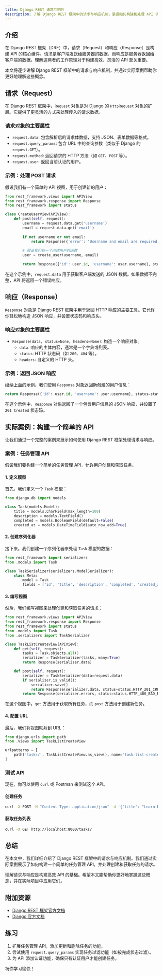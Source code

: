 ```yaml
---
title: Django REST 请求与响应
description: 了解 Django REST 框架中的请求与响应机制，掌握如何构建和处理 API 请求与响应。
---
```


## 介绍

在 Django REST 框架（DRF）中，请求（Request）和响应（Response）是构建 API 的核心组件。请求是客户端发送给服务器的数据，而响应是服务器返回给客户端的数据。理解这两者的工作原理对于构建高效、灵活的 API 至关重要。

本文将逐步讲解 Django REST 框架中的请求与响应机制，并通过实际案例帮助你更好地理解这些概念。

## 请求（Request）

在 Django REST 框架中，`Request` 对象是对 Django 的 `HttpRequest` 对象的扩展。它提供了更灵活的方式来处理传入的请求数据。

### 请求对象的主要属性

- `request.data`: 包含解析后的请求体数据，支持 JSON、表单数据等格式。
- `request.query_params`: 包含 URL 中的查询参数（类似于 Django 的 `request.GET`）。
- `request.method`: 返回请求的 HTTP 方法（如 `GET`、`POST` 等）。
- `request.user`: 返回当前认证的用户。

### 示例：处理 POST 请求

假设我们有一个简单的 API 视图，用于创建新的用户：

```python
from rest_framework.views import APIView
from rest_framework.response import Response
from rest_framework import status

class CreateUserView(APIView):
    def post(self, request):
        username = request.data.get('username')
        email = request.data.get('email')
        
        if not username or not email:
            return Response({'error': 'Username and email are required'}, status=status.HTTP_400_BAD_REQUEST)
        
        # 假设我们有一个创建用户的函数
        user = create_user(username, email)
        
        return Response({'id': user.id, 'username': user.username}, status=status.HTTP_201_CREATED)
```

在这个示例中，`request.data` 用于获取客户端发送的 JSON 数据。如果数据不完整，API 将返回一个错误响应。

## 响应（Response）

`Response` 对象是 Django REST 框架中用于返回 HTTP 响应的主要工具。它允许你轻松地构造 JSON 响应，并设置状态码和响应头。

### 响应对象的主要属性

- `Response(data, status=None, headers=None)`: 构造一个响应对象。
  - `data`: 响应的主体内容，通常是一个字典或列表。
  - `status`: HTTP 状态码（如 `200`、`404` 等）。
  - `headers`: 自定义的 HTTP 头。

### 示例：返回 JSON 响应

继续上面的示例，我们使用 `Response` 对象返回新创建的用户信息：

```python
return Response({'id': user.id, 'username': user.username}, status=status.HTTP_201_CREATED)
```

在这个示例中，`Response` 对象返回了一个包含用户信息的 JSON 响应，并设置了 `201 Created` 状态码。

## 实际案例：构建一个简单的 API

让我们通过一个完整的案例来展示如何使用 Django REST 框架处理请求与响应。

### 案例：任务管理 API

假设我们要构建一个简单的任务管理 API，允许用户创建和获取任务。

#### 1. 定义模型

首先，我们定义一个 `Task` 模型：

```python
from django.db import models

class Task(models.Model):
    title = models.CharField(max_length=100)
    description = models.TextField()
    completed = models.BooleanField(default=False)
    created_at = models.DateTimeField(auto_now_add=True)
```

#### 2. 创建序列化器

接下来，我们创建一个序列化器来处理 `Task` 模型的数据：

```python
from rest_framework import serializers
from .models import Task

class TaskSerializer(serializers.ModelSerializer):
    class Meta:
        model = Task
        fields = ['id', 'title', 'description', 'completed', 'created_at']
```

#### 3. 编写视图

然后，我们编写视图来处理创建和获取任务的请求：

```python
from rest_framework.views import APIView
from rest_framework.response import Response
from rest_framework import status
from .models import Task
from .serializers import TaskSerializer

class TaskListCreateView(APIView):
    def get(self, request):
        tasks = Task.objects.all()
        serializer = TaskSerializer(tasks, many=True)
        return Response(serializer.data)

    def post(self, request):
        serializer = TaskSerializer(data=request.data)
        if serializer.is_valid():
            serializer.save()
            return Response(serializer.data, status=status.HTTP_201_CREATED)
        return Response(serializer.errors, status=status.HTTP_400_BAD_REQUEST)
```

在这个视图中，`get` 方法用于获取所有任务，而 `post` 方法用于创建新任务。

#### 4. 配置 URL

最后，我们将视图映射到 URL：

```python
from django.urls import path
from .views import TaskListCreateView

urlpatterns = [
    path('tasks/', TaskListCreateView.as_view(), name='task-list-create'),
]
```

### 测试 API

现在，你可以使用 `curl` 或 Postman 来测试这个 API。

#### 创建任务

```bash
curl -X POST -H "Content-Type: application/json" -d '{"title": "Learn Django REST", "description": "Learn how to build APIs with Django REST framework"}' http://localhost:8000/tasks/
```

#### 获取任务列表

```bash
curl -X GET http://localhost:8000/tasks/
```

## 总结

在本文中，我们详细介绍了 Django REST 框架中的请求与响应机制。我们通过实际案例展示了如何构建一个简单的任务管理 API，并处理创建和获取任务的请求。

理解请求与响应是构建高效 API 的基础。希望本文能帮助你更好地掌握这些概念，并在实际项目中应用它们。

## 附加资源

- [Django REST 框架官方文档](https://www.django-rest-framework.org/)
- [Django 官方文档](https://docs.djangoproject.com/)

## 练习

1. 扩展任务管理 API，添加更新和删除任务的功能。
2. 尝试使用 `request.query_params` 实现任务过滤功能（如按完成状态过滤）。
3. 为 API 添加认证功能，确保只有认证用户才能创建任务。

祝你学习愉快！